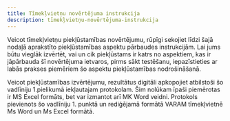 ```yaml
---
title: Tīmekļvietņu novērtējuma instrukcija
description: tīmekļvietņu-novērtējuma-instrukcija
---
```


Veicot tīmekļvietņu piekļūstamības novērtējumu, rūpīgi sekojiet līdzi šajā nodaļā aprakstīto piekļūstamības aspektu pārbaudes instrukcijām. Lai jums būtu vieglāk izvērtēt, vai un cik piekļūstams ir katrs no aspektiem, kas ir jāpārbauda šī novērtējuma ietvaros, pirms sākt testēšanu, iepazīstieties ar labās prakses piemēriem šo aspektu piekļūstamības nodrošināšanā.

Veicot piekļūstamības izvērtējumu, rezultātus digitāli apkopojiet atbilstoši šo vadlīniju 1.pielikumā iekļautajam protokolam. Šim nolūkam īpaši piemērotas ir MS Excel formāts, bet var izmantot arī MK Word veidni. Protokols pievienots šo vadlīniju 1. punktā un rediģējamā formātā VARAM tīmekļvietnē Ms Word un Ms Excel formātā.
